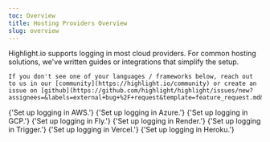 ```yaml
---
toc: Overview
title: Hosting Providers Overview
slug: overview
---
```


Highlight.io supports logging in most cloud providers. For common hosting solutions, we've written guides or integrations that simplify the setup.

```hint
If you don't see one of your languages / frameworks below, reach out to us in our [community](https://highlight.io/community) or create an issue on [github](https://github.com/highlight/highlight/issues/new?assignees=&labels=external+bug+%2F+request&template=feature_request.md&title=).
```

<DocsCardGroup>
	<DocsCard title="Amazon Web Services" href="./aws.md">
		{'Set up logging in AWS.'}
	</DocsCard>
	<DocsCard title="Microsoft Azure" href="./azure.md">
		{'Set up logging in Azure.'}
	</DocsCard>
	<DocsCard title="Google Cloud" href="./gcp.md">
		{'Set up logging in GCP.'}
	</DocsCard>
	<DocsCard title="Fly.io" href="./fly-io.md">
		{'Set up logging in Fly.'}
	</DocsCard>
	<DocsCard title="Render" href="./render.md">
		{'Set up logging in Render.'}
	</DocsCard>
	<DocsCard title="Trigger.dev" href="./trigger.md">
		{'Set up logging in Trigger.'}
	</DocsCard>
	<DocsCard title="Vercel" href="./vercel.md">
		{'Set up logging in Vercel.'}
	</DocsCard>
	<DocsCard title="Heroku" href="./heroku.md">
		{'Set up logging in Heroku.'}
	</DocsCard>
</DocsCardGroup>
